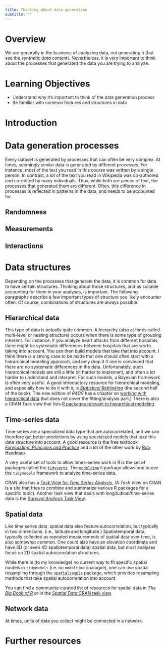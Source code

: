 ```yaml
---
title: Thinking about data generation
subtitle: ""
---
```



# Overview

We are generally in the business of analyzing data, not generating it (but see the _synthetic data_ content). Nevertheless, it is very important to think about the processes that generated the data you are trying to analyze.


# Learning Objectives

- Understand why it's important to think of the data generation process
- Be familiar with common features and structures in  data


# Introduction



# Data generation processes

Every dataset is generated by processes that can often be very complex. At times, seemingly similar data is generated by different processes. For instance, most of the text you read in this course was written by a single person. In contrast, a lot of the text you read in Wikipedia was co-authored and co-edited by many individuals. Thus, while both are pieces of text, the processes that generated them are different. Often, this difference in processes is reflected in patterns in the data, and needs to be accounted for.


## Randomness


## Measurements

## Interactions



# Data structures

Depending on the processes that generate the data, it is common for data to have certain structures. Thinking about those structures, and as suitable accounting for them in your analyses, is important. The following paragraphs describe a few important types of structure you likely encounter often. Of course, combinations of structures are always possible.



## Hierarchical data

This type of data is actually quite common. A hierarchy (also at times
called multi-level or nesting structure) occurs when there is some type
of grouping inherent. For instance, if you analyze heart attacks from
different hospitals, there might be systematic differences between
hospitals that are worth taking into account. You can then build models
that take that into account. I think there is a strong case to be made
that one should often start with a hierarchical modeling approach, and
only drop it if one is convinced that there are no systematic
differences in the data. Unfortunately, such hierarchical models are
still a little bit harder to implement, and often a lot harder to
understand and interpret. For such models, a Bayesian framework is often
very useful. A good introductory resource for hierarchical modeling, and
especially how to do it with `R`, is [*Statistical
Rethinking*](https://xcelab.net/rm/statistical-rethinking/) (the second
half of the book). The new edition of *R4DS* has a chapter on [working
with hierarchical data](https://r4ds.hadley.nz/rectangling.html) (but
does not cover the fitting/analysis part.) There is also a CRAN Task
view that lists [R packages relevant to hierarchical
modeling](https://cran.r-project.org/web/views/MixedModels.html).


## Time-series data

Time series are a specialized data type that are autocorrelated, and we
can therefore get better predictions by using specialized models that
take this data structure into account. A good resource is the free
textbook [*Forecasting: Principles and
Practice*](https://otexts.com/fpp3/) and a lot of the other work by [Rob
Hyndman](https://robjhyndman.com/).

A very useful set of tools to allow times-series work in R is the set of
packages called the [`tidyverts`](https://tidyverts.org/). The
[`modeltime`](https://business-science.github.io/modeltime/) `R` package
allows one to use the `tidymodels` framework to analyze time-series
data.

CRAN also has a [Task View for *Time Series
Analysis*.](https://cran.r-project.org/web/views/TimeSeries.html) (A
*Task View* on CRAN is a site that tries to combine and summarize
various R packages for a specific topic). Another task view that deals
with longitudinal/time-series data is the [*Survival Analysis* Task
View](https://cran.r-project.org/web/views/Survival.html).


## Spatial data

Like time series data, spatial data also feature autocorrelation, but
typically in two dimensions. (i.e., latitude and longitude.)
Spatiotemporal data, typically collected as repeated measurements of
spatial data over time, is also somewhat common. One could also have an
elevation coordinate and have 3D (or even 4D spatiotemporal data)
spatial data, but most analyses focus on 2D spatial autocorrelation
structures.

While there is (to my knowledge) no current way to fit specific spatial
models in `tidymodels` (i.e. no `modeltime` analogue), one can use
spatial resampling through the
[`spatialsample`](https://spatialsample.tidymodels.org/) package, which
provides resampling methods that take spatial autocorrelation into
account.

You can find a community-curated list of resources for spatial data in
[*The Big Book of R*](https://www.bigbookofr.com/geospatial.html) or in
the [*Spatial Data* CRAN task
view](https://cran.r-project.org/web/views/Spatial.html).


## Network data

At times, units of data you collect might be connected in a network. 



# Further resources
